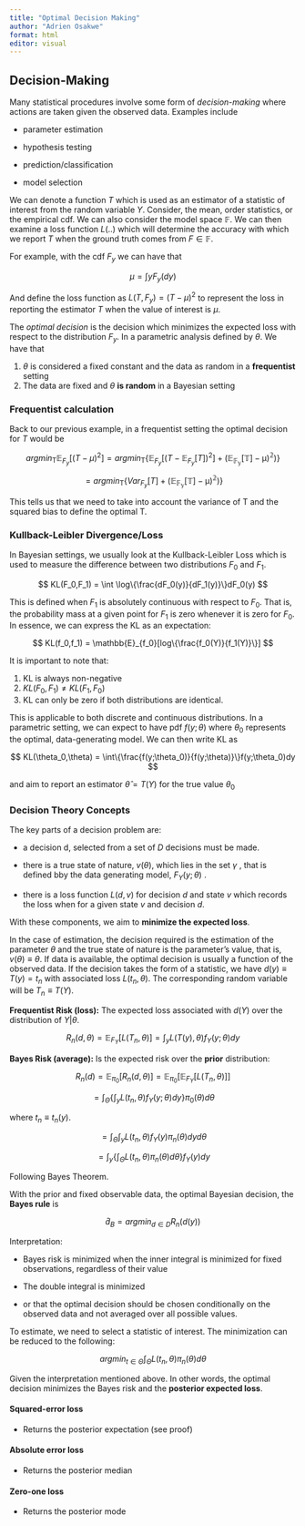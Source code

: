 ---
title: "Optimal Decision Making"
author: "Adrien Osakwe"
format: html
editor: visual
---

## Decision-Making

Many statistical procedures involve some form of *decision-making* where actions are taken given the observed data. Examples include

-   parameter estimation

-   hypothesis testing

-   prediction/classification

-   model selection

We can denote a function $T$ which is used as an estimator of a statistic of interest from the random variable $Y$. Consider, the mean, order statistics, or the empirical cdf. We can also consider the model space $\mathbb{F}$. We can then examine a loss function $L(..)$ which will determine the accuracy with which we report $T$ when the ground truth comes from $F \in \mathbb{F}$.

For example, with the cdf $F_y$ we can have that

$$
\mu = \int yF_y(dy)
$$

And define the loss function as $L(T,F_y) = (T - \mu)^2$ to represent the loss in reporting the estimator $T$ when the value of interest is $\mu$.

The *optimal decision* is the decision which minimizes the expected loss with respect to the distribution $F_y$. In a parametric analysis defined by $\theta$. We have that

1.  $\theta$ is considered a fixed constant and the data as random in a **frequentist** setting
2.  The data are fixed and $\theta$ **is random** in a Bayesian setting

### Frequentist calculation

Back to our previous example, in a frequentist setting the optimal decision for $T$ would be

$$
argmin_{\text{T}}\mathbb{E}_{F_y}[(T- \mu)^2] = argmin_{\text{T}}\{\mathbb{E}_{F_y}[(T -\mathbb{E}_{F_y}[T])^2] + (\mathbb{E_{F_y}[T] - \mu)^2}) \}
$$

$$
= argmin_{\text{T}}\{Var_{F_y}[T] + (\mathbb{E_{F_y}[T] - \mu)^2})\}
$$

This tells us that we need to take into account the variance of T and the squared bias to define the optimal T.

### Kullback-Leibler Divergence/Loss

In Bayesian settings, we usually look at the Kullback-Leibler Loss which is used to measure the difference between two distributions $F_0$ and $F_1$.

$$
KL(F_0,F_1) = \int \log\{\frac{dF_0(y)}{dF_1(y)}\}dF_0(y)
$$

This is defined when $F_1$ is absolutely continuous with respect to $F_0$. That is, the probability mass at a given point for $F_1$ is zero whenever it is zero for $F_0$. In essence, we can express the KL as an expectation:

$$
KL(f_0,f_1) = \mathbb{E}_{f_0}[log\{\frac{f_0(Y)}{f_1(Y)}\}]
$$

It is important to note that:

1.  KL is always non-negative
2.  $KL(F_0,F_1) \neq KL(F_1,F_0)$
3.  KL can only be zero if both distributions are identical.

This is applicable to both discrete and continuous distributions. In a parametric setting, we can expect to have pdf $f(y;\theta)$ where $\theta_0$ represents the optimal, data-generating model. We can then write KL as

$$
KL(\theta_0,\theta) = \int\{\frac{f(y;\theta_0)}{f(y;\theta)}\}f(y;\theta_0)dy
$$

and aim to report an estimator $\hat{\theta} = T(Y)$ for the true value $\theta_0$

### Decision Theory Concepts

The key parts of a decision problem are:

-   a decision d, selected from a set of $D$ decisions must be made.

-   there is a true state of nature, $v(\theta)$, which lies in the set $\gamma$ , that is defined bby the data generating model, $F_Y(y;\theta)$ .

-   there is a loss function $L(d,v)$ for decision $d$ and state $v$ which records the loss when for a given state $v$ and decision $d$.

With these components, we aim to **minimize the expected loss**.

In the case of estimation, the decision required is the estimation of the parameter $\theta$ and the true state of nature is the parameter's value, that is, $v(\theta) \equiv \theta$. If data is available, the optimal decision is usually a function of the observed data. If the decision takes the form of a statistic, we have $d(y) \equiv T(y) = t_n$ with associated loss $L(t_n,\theta)$. The corresponding random variable will be $T_n \equiv T(Y)$.

**Frequentist Risk (loss):** The expected loss associated with $d(Y)$ over the distribution of $Y|\theta$.

$$
R_n(d,\theta) = \mathbb{E}_{F_Y}[L(T_n,\theta)] = \int_yL(T(y),\theta)f_Y(y;\theta)dy
$$

**Bayes Risk (average):** Is the expected risk over the **prior** distribution:

$$
R_n(d) = \mathbb{E}_{\pi_0}[R_n(d,\theta)] = \mathbb{E}_{\pi_0}[\mathbb{E}_{F_Y}[L(T_n,\theta)]]
$$

$$
= \int_\Theta\{ \int_yL(t_n,\theta)f_Y(y;\theta)dy\}\pi_0(\theta)d\theta  
$$

where $t_n \equiv t_n(y)$.

$$
= \int_\Theta\int_yL(t_n,\theta)f_Y(y)\pi_n(\theta)dyd\theta
$$

$$
= \int_y\{\int_\Theta L(t_n,\theta)\pi_n(\theta)d\theta\}f_Y(y)dy
$$

Following Bayes Theorem.

With the prior and fixed observable data, the optimal Bayesian decision, the **Bayes rule** is

$$
\hat{d}_B = argmin_{d \in D} R_n(d(y))
$$

Interpretation:

-   Bayes risk is minimized when the inner integral is minimized for fixed observations, regardless of their value

-   The double integral is minimized

-   or that the optimal decision should be chosen conditionally on the observed data and not averaged over all possible values.

To estimate, we need to select a statistic of interest. The minimization can be reduced to the following:

$$
argmin_{t \in \Theta}\int_\Theta L(t_n,\theta)\pi_n(\theta)d\theta
$$

Given the interpretation mentioned above. In other words, the optimal decision minimizes the Bayes risk and the **posterior expected loss**.

#### Squared-error loss

-   Returns the posterior expectation (see proof)

#### Absolute error loss

-   Returns the posterior median

#### Zero-one loss

-   Returns the posterior mode
